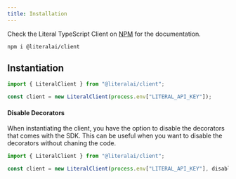 ```yaml
---
title: Installation
---
```


Check the Literal TypeScript Client on [NPM](https://www.npmjs.com/package/@literalai/client) for the documentation.

```shell
npm i @literalai/client
```


## Instantiation

```ts
import { LiteralClient } from "@literalai/client";

const client = new LiteralClient(process.env["LITERAL_API_KEY"]);
```

#### Disable Decorators

When instantiating the client, you have the option to disable the decorators that comes with the SDK. This can be useful when you want to disable the decorators without chaning the code. 

```ts
import { LiteralClient } from "@literalai/client";

const client = new LiteralClient(process.env["LITERAL_API_KEY"], disabled: true);
```
